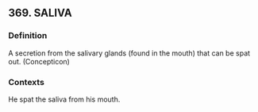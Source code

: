 ## 369. SALIVA
### Definition
A secretion from the salivary glands (found in the mouth) that can be spat out. (Concepticon)

### Contexts
He spat the saliva from his mouth.

